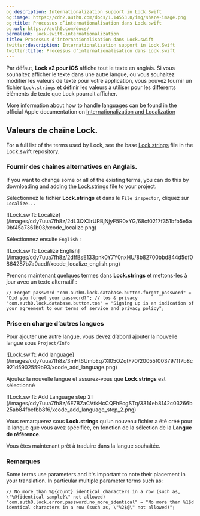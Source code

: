 ```yaml
---
og:description: Internationalization support in Lock.Swift
og:image: https://cdn2.auth0.com/docs/1.14553.0/img/share-image.png
og:title: Processus d’internationalisation dans Lock.swift
og:url: https://auth0.com/docs/
permalink: lock-swift-internationalization
title: Processus d’internationalisation dans Lock.swift
twitter:description: Internationalization support in Lock.Swift
twitter:title: Processus d’internationalisation dans Lock.swift
---
```


Par défaut, **Lock v2 pour iOS** affiche tout le texte en anglais. Si vous souhaitez afficher le texte dans une autre langue, ou vous souhaitez modifier les valeurs de texte pour votre application, vous pouvez fournir un fichier `Lock.strings` et définir les valeurs à utiliser pour les différents éléments de texte que Lock pourrait afficher.

More information about how to handle languages can be found in the official Apple documentation on [Internationalization and Localization](https://developer.apple.com/library/content/documentation/MacOSX/Conceptual/BPInternational/Introduction/Introduction.html#//apple_ref/doc/uid/10000171i-CH1-SW1)

## Valeurs de chaîne Lock.

For a full list of the terms used by Lock, see the base [Lock.strings](https://raw.githubusercontent.com/auth0/Lock.swift/master/Lock/Base.lproj/Lock.strings) file in the Lock.swift repository.

### Fournir des chaînes alternatives en Anglais.

If you want to change some or all of the existing terms, you can do this by downloading and adding the [Lock.strings](https://raw.githubusercontent.com/auth0/Lock.swift/master/Lock/Base.lproj/Lock.strings) file to your project.

Sélectionnez le fichier **Lock.strings** et dans le `File inspector`, cliquez sur `Localize...`

<Frame>![Lock.swift: Localize](/images/cdy7uua7fh8z/2dL3QXXrURBjNjyF5R0xYG/68cf0217f351bfb5e5a0bf45a7361b03/xcode_localize.png)</Frame>

Sélectionnez ensuite `English` :

<Frame>![Lock.swift: Localize English](/images/cdy7uua7fh8z/2dffBsE133pnk0Y7Y0nxHU/8b82700bbd844d5df0864287b7a0acdf/xcode_localize_english.png)</Frame>

Prenons maintenant quelques termes dans **Lock.strings** et mettons-les à jour avec un texte alternatif :

`// Forgot password
"com.auth0.lock.database.button.forgot_password" = "Did you forget your password?";
// tos & privacy
"com.auth0.lock.database.button.tos" = "Signing up is an indication of your agreement to our terms of
 service and privacy policy";`

### Prise en charge d’autres langues

Pour ajouter une autre langue, vous devez d’abord ajouter la nouvelle langue sous `Project/Info`

<Frame>![Lock.swift: Add language](/images/cdy7uua7fh8z/3mHt6UmbEq7Xl05OZqtF70/20055f0037971f7b8c921d5902559b93/xcode_add_language.png)</Frame>

Ajoutez la nouvelle langue et assurez-vous que **Lock.strings** est sélectionné

<Frame>![Lock.swift: Add Language step 2](/images/cdy7uua7fh8z/6E7BZaCVtkHcCQFhEcgSTq/3314eb8142c03266b25ab84fbefbb8f6/xcode_add_language_step_2.png)</Frame>

Vous remarquerez sous **Lock.strings** qu’un nouveau fichier a été créé pour la langue que vous avez spécifiée, en fonction de la sélection de la **Langue de référence**.

Vous êtes maintenant prêt à traduire dans la langue souhaitée.

### Remarques

Some terms use parameters and it's important to note their placement in your translation. In particular multiple parameter terms such as:

`// No more than %@{count} identical characters in a row (such as, \"%@{identical sample}\" not allowed)
"com.auth0.lock.error.password.no_more_identical" = "No more than %1$d identical characters in a row (such as, \"%2$@\" not allowed)";`